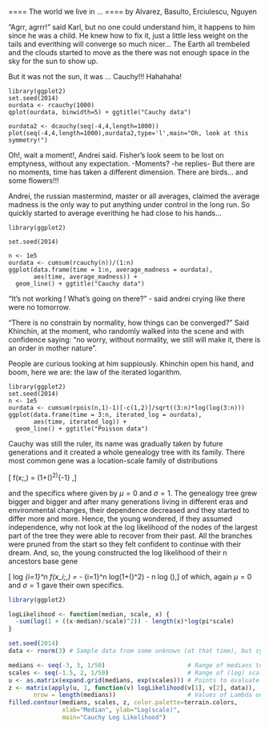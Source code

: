 
====
The world we live in ...
====
by Alvarez, Basulto, Erciulescu, Nguyen


"Agrr, agrrr!" said Karl, but no one could understand him, it happens to him since he was a child. He knew how to fix it, just a little less weight on the tails and everithing will converge so much nicer... The Earth all trembeled and the clouds started to move as the there was not enough space in the sky for the sun to show up. 

But it was not the sun, it was ... Cauchy!!! Hahahaha!
```r1
library(ggplot2)
set.seed(2014)
ourdata <- rcauchy(1000)
qplot(ourdata, binwidth=5) + ggtitle("Cauchy data")

ourdata2 <- dcauchy(seq(-4,4,length=1000))
plot(seq(-4,4,length=1000),ourdata2,type='l',main="Oh, look at this symmetry!")
```

Oh!, wait a moment!, Andrei said. 
Fisher's look seem to be lost on emptyness, without any expectation. -Moments? -he replies- But there are no moments, time has taken a different dimension. There are birds... and some flowers!!!

Andrei, the russian mastermind, master or all averages, claimed the average madness is the only way to put anything under control in the long run. So quickly started to average everithing he had close to his hands...

```r2
library(ggplot2)

set.seed(2014)

n <- 1e5
ourdata <- cumsum(rcauchy(n))/(1:n)
ggplot(data.frame(time = 1:n, average_madness = ourdata), 
       aes(time, average_madness)) + 
  geom_line() + ggtitle("Cauchy data")
```

"It's not working ! What's going on there?" - said andrei crying like there were no tomorrow. 

"There is no constrain by normality, how things can be converged?" Said Khinchin, at the moment, who randomly walked into the scene and with confidence saying: "no worry, without normality, we still will make it, there is an order in  mother nature". 

People are curious looking at him suppiously. Khinchin open his hand, and boom, here we are: the law of the iterated logarithm.

```r3
library(ggplot2)
set.seed(2014)
n <- 1e5
ourdata <- cumsum(rpois(n,1)-1)[-c(1,2)]/sqrt((3:n)*log(log(3:n)))
ggplot(data.frame(time = 3:n, iterated_log = ourdata), 
       aes(time, iterated_log)) + 
  geom_line() + ggtitle("Poisson data")

```


Cauchy was still the ruler, its name was gradually taken by future generations and it created a whole genealogy tree with its family. There most common gene was a location-scale family of distributions

\[ f(x;\mu,\sigma) = \frac{1}{\pi \sigma} (1+(\frac{x-\mu}{\sigma})^2)^{-1} ,\]

and the specifics where given by $\mu=0$ and $\sigma=1$. The genealogy tree grew bigger and bigger and after many generations living in different eras and environmental changes, their dependence decreased and they started to differ more and more. Hence, the young \textit{Cauchy's} wondered, if they assumed independence, why not look at the log likelihood of the nodes of the largest part of the tree they were able to recover from their past. All the branches were pruned from the start so they felt confident to continue with their dream. And, so, the young \textit{Cauchy's} constructed the log likelihood of their n ancestors base gene


\[ log \prod_{i=1}^n f(x_i;\mu,\sigma) = - \sum_{i=1}^n log(1+(\frac{x_i-\mu}{\sigma})^2) - n log (\pi \sigma),\]
 of which, again $\mu=0$ and $\sigma=1$ gave their own specifics. 


```r
library(ggplot2)

logLikelihood <- function(median, scale, x) {
  -sum(log(1 + ((x-median)/scale)^2)) - length(x)*log(pi*scale)
}

set.seed(2014)
data <- rnorm(3) # Sample data from some unknown (at that time), but symmetric distribution

medians <- seq(-3, 3, 1/50)                       # Range of medians to plot
scales <- seq(-1.5, 2, 1/50)                      # Range of (log) scales to plot
u <- as.matrix(expand.grid(medians, exp(scales))) # Points to evaluate
z <- matrix(apply(u, 1, function(v) logLikelihood(v[1], v[2], data)),
       nrow = length(medians))                    # Values of Lambda on the grid
filled.contour(medians, scales, z, color.palette=terrain.colors, 
               xlab="Median", ylab="Log(scale)",
               main="Cauchy Log Likelihood")
```
